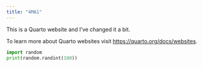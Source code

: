 ```yaml
---
title: "4MA1"
---
```


This is a Quarto website and I've changed it a bit.

To learn more about Quarto websites visit <https://quarto.org/docs/websites>.

```python
import random
print(random.randint(100))
```
